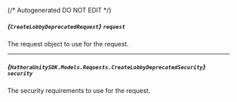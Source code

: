 {/* Autogenerated DO NOT EDIT  */}

##### *{`CreateLobbyDeprecatedRequest`}* `request`
The request object to use for the request.

<Collapsible openLabel={Labels.showProperties} closeLabel={Labels.hideProperties}>
  <CreateLobbyDeprecatedRequest />
</Collapsible>

---
##### *{`HathoraUnitySDK.Models.Requests.CreateLobbyDeprecatedSecurity`}* `security`
The security requirements to use for the request.

<Collapsible openLabel={Labels.showProperties} closeLabel={Labels.hideProperties}>
  <CreateLobbyDeprecatedSecurity />
</Collapsible>

